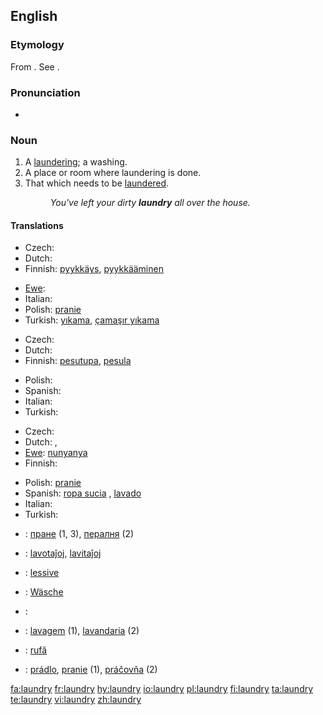 ==English==

===Etymology===
From {{OF.}} {{term|lavanderie|lang=fro}}. See {{term|launder}}.

===Pronunciation===
*{{audio|en-us-laundry.ogg|Audio (US)}}

===Noun===
{{wikipedia}}
{{en-noun|laundries}}

# A [[laundering]]; a washing.
# A place or room where laundering is done.
# That which needs to be [[launder]]ed.
#: ''You've left your dirty '''laundry''' all over the house.''

====Translations====
{{trans-top|laundering; washing}}
* Czech: {{t-|cs|praní|n}}
* Dutch: {{t+|nl|was|m}}
* Finnish: [[pyykkäys]], [[pyykkääminen]]
{{trans-mid}}
* [[Ewe]]: {{tø|ee|nunyanya|xs=Ewe}}
* Italian: {{t+|it|bucato|m}}
* Polish: [[pranie]] {{m}}
* Turkish: [[yıkama]], [[çamaşır yıkama]]
{{trans-bottom}}

{{trans-top|place or room where laundering is done}}
* Czech: {{t-|cs|prádelna|f}}
* Dutch: {{t+|nl|wasserij|f}}
* Finnish: [[pesutupa]], [[pesula]]
{{trans-mid}}
* Polish: {{t-|pl|pralnia|f}}
* Spanish: {{t-|es|lavandería|f}}
* Italian: {{t+|it|lavanderia|f}}
* Turkish: {{t+|tr|çamaşırhane}}
{{trans-bottom}}

{{trans-top|that which needs to be laundered}}
* Czech: {{t-|cs|prádlo|n}}
* Dutch: {{t+|nl|was|m}}, {{t+|nl|wasgoed|n}}
* [[Ewe]]: [[nunyanya]]
* Finnish: {{t-|fi|pyykki}}
{{trans-mid}}
* Polish: [[pranie]] {{m}}
* Spanish: [[ropa sucia]] {{f}}, [[lavado]] {{m}}
* Italian: {{t+|it|bucato|m}}
* Turkish: {{t+|tr|çamaşır}}
{{trans-bottom}}

{{checktrans-top}}
*{{ttbc|Bulgarian}}: [[пране]] {{n}} (1, 3), [[пералня]] {{f}} (2)
*{{ttbc|Esperanto}}: [[lavotaĵoj]], [[lavitaĵoj]]
*{{ttbc|French}}: [[lessive]] {{f}}
*{{ttbc|German}}: [[Wäsche]] {{f}}
{{checktrans-mid}}
*{{ttbc|Kurdish}}: {{t|ku|balav}} {{f}}
*{{ttbc|Portuguese}}: [[lavagem]] (1), [[lavandaria]] {{f}} (2)
*{{ttbc|Romanian}}: [[rufă]] {{f}}
*{{ttbc|Slovak}}: [[prádlo]], [[pranie]] {{n}} (1), [[práčovňa]]  {{f}} (2)
{{checktrans-bottom}}

[[fa:laundry]]
[[fr:laundry]]
[[hy:laundry]]
[[io:laundry]]
[[pl:laundry]]
[[fi:laundry]]
[[ta:laundry]]
[[te:laundry]]
[[vi:laundry]]
[[zh:laundry]]
